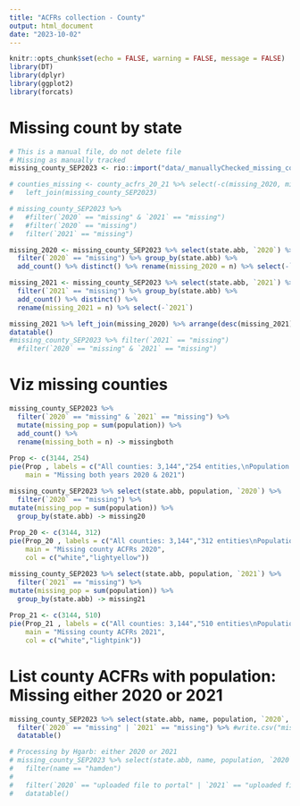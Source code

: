 ```yaml
---
title: "ACFRs collection - County"
output: html_document
date: "2023-10-02"
---
```


```r
knitr::opts_chunk$set(echo = FALSE, warning = FALSE, message = FALSE)
library(DT)
library(dplyr)
library(ggplot2)
library(forcats)
```

# Missing count by state
```r
# This is a manual file, do not delete file 
# Missing as manually tracked 
missing_county_SEP2023 <- rio::import("data/_manuallyChecked_missing_county_SEP2023.xlsx") %>% select(-c(id, having_county_gov, acfrs_name))

# counties_missing <- county_acfrs_20_21 %>% select(-c(missing_2020, missing_2021)) %>% 
#   left_join(missing_county_SEP2023) 

# missing_county_SEP2023 %>% 
#   #filter(`2020` == "missing" & `2021` == "missing") 
#   #filter(`2020` == "missing")
#   filter(`2021` == "missing") 

missing_2020 <- missing_county_SEP2023 %>% select(state.abb, `2020`) %>% 
  filter(`2020` == "missing") %>% group_by(state.abb) %>% 
  add_count() %>% distinct() %>% rename(missing_2020 = n) %>% select(-`2020`)

missing_2021 <- missing_county_SEP2023 %>% select(state.abb, `2021`) %>% 
  filter(`2021` == "missing") %>% group_by(state.abb) %>% 
  add_count() %>% distinct() %>% 
  rename(missing_2021 = n) %>% select(-`2021`)

missing_2021 %>% left_join(missing_2020) %>% arrange(desc(missing_2021)) %>%  #write.csv("missing_county_by_state_2020_2021.csv")
datatable()
#missing_county_SEP2023 %>% filter(`2021` == "missing") 
  #filter(`2020` == "missing" & `2021` == "missing")

```


# Viz missing counties

```r
missing_county_SEP2023 %>% 
  filter(`2020` == "missing" & `2021` == "missing") %>% 
  mutate(missing_pop = sum(population)) %>% 
  add_count() %>% 
  rename(missing_both = n) -> missingboth
  
Prop <- c(3144, 254)
pie(Prop , labels = c("All counties: 3,144","254 entities,\nPopulation: 10,2M"), 
    main = "Missing both years 2020 & 2021")

```

```r
missing_county_SEP2023 %>% select(state.abb, population, `2020`) %>% 
  filter(`2020` == "missing") %>% 
mutate(missing_pop = sum(population)) %>% 
  group_by(state.abb) -> missing20
  
Prop_20 <- c(3144, 312)
pie(Prop_20 , labels = c("All counties: 3,144","312 entities\nPopulation: 11,5M"), 
    main = "Missing county ACFRs 2020",
    col = c("white","lightyellow"))
```


```r
missing_county_SEP2023 %>% select(state.abb, population, `2021`) %>% 
  filter(`2021` == "missing") %>% 
mutate(missing_pop = sum(population)) %>% 
  group_by(state.abb) -> missing21
  
Prop_21 <- c(3144, 510)
pie(Prop_21 , labels = c("All counties: 3,144","510 entities\nPopulation: 19,1M"), 
    main = "Missing county ACFRs 2021",
    col = c("white","lightpink"))
```


# List county ACFRs with population: Missing either 2020 or 2021 

```r
missing_county_SEP2023 %>% select(state.abb, name, population, `2020`, `2021`) %>% 
  filter(`2020` == "missing" | `2021` == "missing") %>% #write.csv("missing_county_2020_2021.csv")
  datatable()
```



```r
# Processing by Hgarb: either 2020 or 2021 
# missing_county_SEP2023 %>% select(state.abb, name, population, `2020`, `2021`) %>% 
#   filter(name == "hamden")
#   
#   filter(`2020` == "uploaded file to portal" | `2021` == "uploaded file to portal") %>% 
#   datatable()
```

